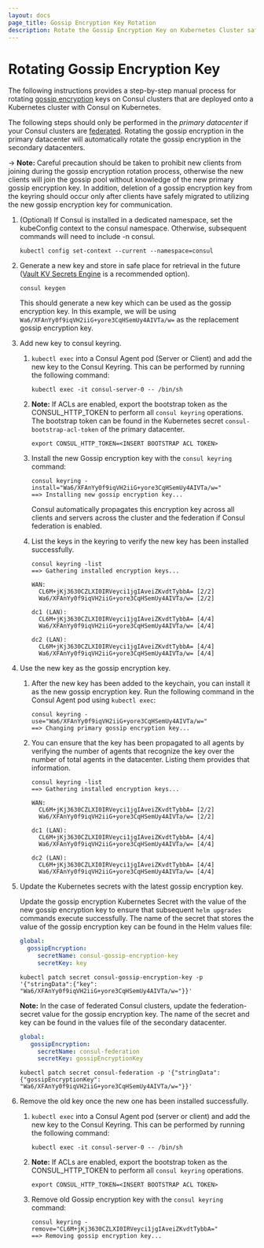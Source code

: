 ```yaml
---
layout: docs
page_title: Gossip Encryption Key Rotation
description: Rotate the Gossip Encryption Key on Kubernetes Cluster safely
---
```



# Rotating Gossip Encryption Key

The following instructions provides a step-by-step manual process for rotating [gossip encryption](/docs/security/encryption#gossip-encryption) keys on Consul clusters that are deployed onto a Kubernetes cluster with Consul on Kubernetes.

The following steps should only be performed in the *primary datacenter* if your Consul clusters are [federated](https://www.consul.io/docs/k8s/installation/multi-cluster/kubernetes). Rotating the gossip encryption in the primary datacenter will automatically rotate the gossip encryption in the secondary datacenters. 

-> **Note:** Careful precaution should be taken to prohibit new clients from joining during the gossip encryption rotation process, otherwise the new clients will join the gossip pool without knowledge of the new primary gossip encryption key. In addition, deletion of a gossip encryption key from the keyring should occur only after clients have safely migrated to utilizing the new gossip encryption key for communication. 

1. (Optional) If Consul is installed in a dedicated namespace, set the kubeConfig context to the consul namespace. Otherwise, subsequent commands will need to include -n consul.

    ```shell-session
    kubectl config set-context --current --namespace=consul
    ```
1. Generate a new key and store in safe place for retrieval in the future ([Vault KV Secrets Engine](https://www.vaultproject.io/docs/secrets/kv/kv-v2#usage) is a recommended option). 

    ```shell-session
    consul keygen
    ```
  
    This should generate a new key which can be used as the gossip encryption key. In this example, we will be using
    `Wa6/XFAnYy0f9iqVH2iiG+yore3CqHSemUy4AIVTa/w=` as the replacement gossip encryption key.

1. Add new key to consul keyring.

    1. `kubectl exec` into a Consul Agent pod (Server or Client) and add the new key to the Consul Keyring. This can be performed by running the following command:

        ```shell-session
        kubectl exec -it consul-server-0 -- /bin/sh
        ```

    1. **Note:** If ACLs are enabled, export the bootstrap token as the CONSUL_HTTP_TOKEN to perform all `consul keyring` operations. The bootstrap token can be found in the Kubernetes secret `consul-bootstrap-acl-token` of the primary datacenter.

        ```shell-session
        export CONSUL_HTTP_TOKEN=<INSERT BOOTSTRAP ACL TOKEN>
        ```
    
    1. Install the new Gossip encryption key with the `consul keyring` command:

        ```shell-session
        consul keyring -install="Wa6/XFAnYy0f9iqVH2iiG+yore3CqHSemUy4AIVTa/w="
        ==> Installing new gossip encryption key...
        ```
        Consul automatically propagates this encryption key across all clients and servers across the cluster and the federation if Consul federation is enabled.

    1. List the keys in the keyring to verify the new key has been installed successfully.

        ```shell-session
        consul keyring -list
        ==> Gathering installed encryption keys...

        WAN:
          CL6M+jKj3630CZLXI0IRVeyci1jgIAveiZKvdtTybbA= [2/2]
          Wa6/XFAnYy0f9iqVH2iiG+yore3CqHSemUy4AIVTa/w= [2/2]

        dc1 (LAN):
          CL6M+jKj3630CZLXI0IRVeyci1jgIAveiZKvdtTybbA= [4/4]
          Wa6/XFAnYy0f9iqVH2iiG+yore3CqHSemUy4AIVTa/w= [4/4]

        dc2 (LAN):
          CL6M+jKj3630CZLXI0IRVeyci1jgIAveiZKvdtTybbA= [4/4]
          Wa6/XFAnYy0f9iqVH2iiG+yore3CqHSemUy4AIVTa/w= [4/4]
        ```

1. Use the new key as the gossip encryption key.

    1. After the new key has been added to the keychain, you can install it as the new gossip encryption key. Run the following command in the Consul Agent pod using `kubectl exec`:

        ```shell-session
        consul keyring -use="Wa6/XFAnYy0f9iqVH2iiG+yore3CqHSemUy4AIVTa/w="
        ==> Changing primary gossip encryption key...
        ```

    1. You can ensure that the key has been propagated to all agents by verifying the number of agents that recognize the key over the number of total agents in the datacenter. Listing them provides that information.

        ```shell-session
        consul keyring -list
        ==> Gathering installed encryption keys...

        WAN:
          CL6M+jKj3630CZLXI0IRVeyci1jgIAveiZKvdtTybbA= [2/2]
          Wa6/XFAnYy0f9iqVH2iiG+yore3CqHSemUy4AIVTa/w= [2/2]

        dc1 (LAN):
          CL6M+jKj3630CZLXI0IRVeyci1jgIAveiZKvdtTybbA= [4/4]
          Wa6/XFAnYy0f9iqVH2iiG+yore3CqHSemUy4AIVTa/w= [4/4]

        dc2 (LAN):
          CL6M+jKj3630CZLXI0IRVeyci1jgIAveiZKvdtTybbA= [4/4]
          Wa6/XFAnYy0f9iqVH2iiG+yore3CqHSemUy4AIVTa/w= [4/4]
        ```

1. Update the Kubernetes secrets with the latest gossip encryption key.

    Update the gossip encryption Kubernetes Secret with the value of the new gossip encryption key to ensure that subsequent `helm upgrades` commands execute successfully.
    The name of the secret that stores the value of the gossip encryption key can be found in the Helm values file:
    ```yaml
    global:
      gossipEncryption:
         secretName: consul-gossip-encryption-key
         secretKey: key
    ```

    ```shell-session
    kubectl patch secret consul-gossip-encryption-key -p '{"stringData":{"key": "Wa6/XFAnYy0f9iqVH2iiG+yore3CqHSemUy4AIVTa/w="}}'
    ```

    **Note:** In the case of federated Consul clusters, update the federation-secret value for the gossip encryption key. The name of the secret and key can be found in the values file of the secondary datacenter.

    ```yaml
    global:
       gossipEncryption:
         secretName: consul-federation
         secretKey: gossipEncryptionKey
    ```

    ```shell-session
    kubectl patch secret consul-federation -p '{"stringData":{"gossipEncryptionKey": "Wa6/XFAnYy0f9iqVH2iiG+yore3CqHSemUy4AIVTa/w="}}'
    ```

1. Remove the old key once the new one has been installed successfully.

    1. `kubectl exec` into a Consul Agent pod (server or client) and add the new key to the Consul Keyring. This can be performed by running the following command:
        ```shell-session
        kubectl exec -it consul-server-0 -- /bin/sh
        ```
    1. **Note:** If ACLs are enabled, export the bootstrap token as the CONSUL_HTTP_TOKEN to perform all `consul keyring` operations.

        ```shell-session
        export CONSUL_HTTP_TOKEN=<INSERT BOOTSTRAP ACL TOKEN>
        ```
    1. Remove old Gossip encryption key with the `consul keyring` command:
        ```shell-session
        consul keyring -remove="CL6M+jKj3630CZLXI0IRVeyci1jgIAveiZKvdtTybbA="
        ==> Removing gossip encryption key...
        ```
